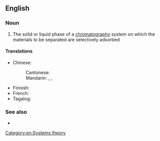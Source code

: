 ==English==

===Noun===
{{en-noun}}

# {{lb|en|chemistry}} The solid or liquid phase of a [[chromatography]] system on which the materials to be separated are selectively adsorbed

====Translations====
{{trans-top|adsorbing phase of a chromatography system}}
* Chinese:
*: Cantonese: {{t|yue|固定相|tr=gu3 ding6 soeng3|sc=Hani}}
*: Mandarin: {{t+|cmn|固定相|tr=gùdìngxiàng|sc=Hani}}, {{t|cmn|靜止相|sc=Hani}}, {{t|cmn|静止相|tr=jìngzhǐxiàng|sc=Hani}}
{{trans-mid}}
* Finnish: {{t|fi|kiinteä faasi}}
* French: {{t|fr|phase stationnaire|f|sc=Hani}}
* Tagalog: {{t|tl|tigiling yugto}}
{{trans-bottom}}

===See also===
* {{l|en|mobile phase}}

[[Category:en:Systems theory]]